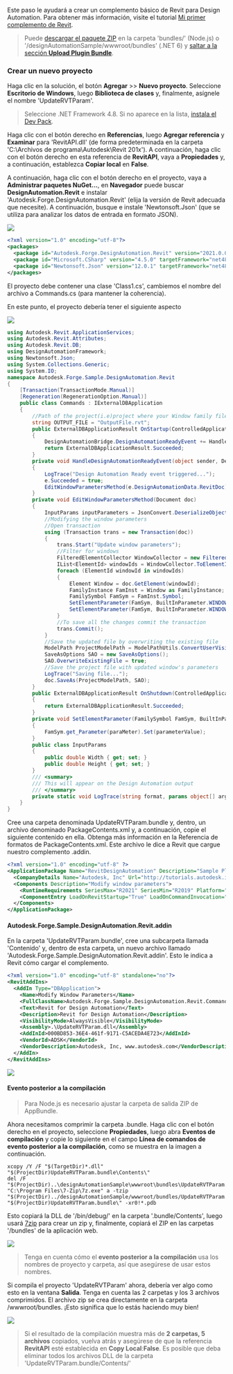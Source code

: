 Este paso le ayudará a crear un complemento básico de Revit para Design Automation. Para obtener más información, visite el tutorial [Mi primer complemento de Revit](https://knowledge.autodesk.com/support/revit-products/learn-explore/caas/simplecontent/content/my-first-revit-plug-overview.html).

> Puede [descargar el paquete ZIP](https://github.com/autodesk-platform-services/aps-design-automation-nodejs/tree/nodejs/bundles/UpdateRVTParam.zip) en la carpeta 'bundles/' (Node.js) o '/designAutomationSample/wwwroot/bundles' (.NET 6) y [saltar a la sección **Upload Plugin Bundle**](#upload-plugin-bundle).

### Crear un nuevo proyecto

Haga clic en la solución, el botón **Agregar** >> **Nuevo proyecto**. Seleccione **Escritorio de Windows**, luego **Biblioteca de clases** y, finalmente, asígnele el nombre 'UpdateRVTParam'.

> Seleccione .NET Framework 4.8. Si no aparece en la lista, [instala el Dev Pack](https://dotnet.microsoft.com/download/dotnet-framework/net48).

Haga clic con el botón derecho en **Referencias**, luego **Agregar referencia** y **Examinar** para 'RevitAPI.dll' (de forma predeterminada en la carpeta 'C:\Archivos de programa\Autodesk\Revit 201x'). A continuación, haga clic con el botón derecho en esta referencia de **RevitAPI**, vaya a **Propiedades** y, a continuación, establezca **Copiar local** en **False**.

A continuación, haga clic con el botón derecho en el proyecto, vaya a **Administrar paquetes NuGet...**, en **Navegador** puede buscar **DesignAutomation.Revit** e instalar 'Autodesk.Forge.DesignAutomation.Revit' (elija la versión de Revit adecuada que necesite). A continuación, busque e instale 'Newtonsoft.Json' (que se utiliza para analizar los datos de entrada en formato JSON).

![](../_images/_revit/new_project.gif)

```xml title=package.config
<?xml version="1.0" encoding="utf-8"?>
<packages>
  <package id="Autodesk.Forge.DesignAutomation.Revit" version="2021.0.0" targetFramework="net48" />
  <package id="Microsoft.CSharp" version="4.5.0" targetFramework="net48" />
  <package id="Newtonsoft.Json" version="12.0.1" targetFramework="net48" />
</packages>
```

El proyecto debe contener una clase 'Class1.cs', cambiemos el nombre del archivo a Commands.cs (para mantener la coherencia).

En este punto, el proyecto debería tener el siguiente aspecto

![](../_images/_revit/project_files.png)

```cs title=Commands.cs
using Autodesk.Revit.ApplicationServices;
using Autodesk.Revit.Attributes;
using Autodesk.Revit.DB;
using DesignAutomationFramework;
using Newtonsoft.Json;
using System.Collections.Generic;
using System.IO;
namespace Autodesk.Forge.Sample.DesignAutomation.Revit
{
    [Transaction(TransactionMode.Manual)]
    [Regeneration(RegenerationOption.Manual)]
    public class Commands : IExternalDBApplication
    {
        //Path of the project(i.e)project where your Window family files are present
        string OUTPUT_FILE = "OutputFile.rvt";
        public ExternalDBApplicationResult OnStartup(ControlledApplication application)
        {
            DesignAutomationBridge.DesignAutomationReadyEvent += HandleDesignAutomationReadyEvent;
            return ExternalDBApplicationResult.Succeeded;
        }
        private void HandleDesignAutomationReadyEvent(object sender, DesignAutomationReadyEventArgs e)
        {
            LogTrace("Design Automation Ready event triggered...");
            e.Succeeded = true;
            EditWindowParametersMethod(e.DesignAutomationData.RevitDoc);
        }
        private void EditWindowParametersMethod(Document doc)
        {
            InputParams inputParameters = JsonConvert.DeserializeObject<InputParams>(File.ReadAllText("params.json"));
            //Modifying the window parameters
            //Open transaction
            using (Transaction trans = new Transaction(doc))
            {
                trans.Start("Update window parameters");
                //Filter for windows
                FilteredElementCollector WindowCollector = new FilteredElementCollector(doc).OfCategory(BuiltInCategory.OST_Windows).WhereElementIsNotElementType();
                IList<ElementId> windowIds = WindowCollector.ToElementIds() as IList<ElementId>;
                foreach (ElementId windowId in windowIds)
                {
                    Element Window = doc.GetElement(windowId);
                    FamilyInstance FamInst = Window as FamilyInstance;
                    FamilySymbol FamSym = FamInst.Symbol;
                    SetElementParameter(FamSym, BuiltInParameter.WINDOW_HEIGHT, inputParameters.Height);
                    SetElementParameter(FamSym, BuiltInParameter.WINDOW_WIDTH, inputParameters.Width);
                }
                //To save all the changes commit the transaction
                trans.Commit();
            }
            //Save the updated file by overwriting the existing file
            ModelPath ProjectModelPath = ModelPathUtils.ConvertUserVisiblePathToModelPath(OUTPUT_FILE);
            SaveAsOptions SAO = new SaveAsOptions();
            SAO.OverwriteExistingFile = true;
            //Save the project file with updated window's parameters
            LogTrace("Saving file...");
            doc.SaveAs(ProjectModelPath, SAO);
        }
        public ExternalDBApplicationResult OnShutdown(ControlledApplication application)
        {
            return ExternalDBApplicationResult.Succeeded;
        }
        private void SetElementParameter(FamilySymbol FamSym, BuiltInParameter paraMeter, double parameterValue)
        {
            FamSym.get_Parameter(paraMeter).Set(parameterValue);
        }
        public class InputParams
        {
            public double Width { get; set; }
            public double Height { get; set; }
        }
        /// <summary>
        /// This will appear on the Design Automation output
        /// </summary>
        private static void LogTrace(string format, params object[] args) { System.Console.WriteLine(format, args); }
    }
}
```

Cree una carpeta denominada UpdateRVTParam.bundle y, dentro, un archivo denominado PackageContents.xml y, a continuación, copie el siguiente contenido en ella. Obtenga más información en la Referencia de formatos de PackageContents.xml. Este archivo le dice a Revit que cargue nuestro complemento .addin.

```xml title=PackageContents.xml
<?xml version="1.0" encoding="utf-8" ?>
<ApplicationPackage Name="RevitDesignAutomation" Description="Sample Plugin for Revit" Author="tutorials.autodesk.io">
  <CompanyDetails Name="Autodesk, Inc" Url="http://tutorials.autodesk.io" Email="forge.help@autodesk.com"/>
  <Components Description="Modify window parameters">
    <RuntimeRequirements SeriesMax="R2021" SeriesMin="R2019" Platform="Revit" OS="Win64"/>
    <ComponentEntry LoadOnRevitStartup="True" LoadOnCommandInvocation="False" AppDescription="Modify Window Parameters" ModuleName="./Contents/Autodesk.Forge.Sample.DesignAutomation.Revit.addin" Version="1.0.0" AppName="Modify Window Parameters"/>
  </Components>
</ApplicationPackage>
```

#### Autodesk.Forge.Sample.DesignAutomation.Revit.addin

En la carpeta 'UpdateRVTParam.bundle', cree una subcarpeta llamada 'Contenido' y, dentro de esta carpeta, un nuevo archivo llamado 'Autodesk.Forge.Sample.DesignAutomation.Revit.addin'. Esto le indica a Revit cómo cargar el complemento.

```xml
<?xml version="1.0" encoding="utf-8" standalone="no"?>
<RevitAddIns>
  <AddIn Type="DBApplication">
    <Name>Modify Window Parameters</Name>
    <FullClassName>Autodesk.Forge.Sample.DesignAutomation.Revit.Commands</FullClassName>
    <Text>Revit for Design Automation</Text>
    <Description>Revit for Design Automation</Description>
    <VisibilityMode>AlwaysVisible</VisibilityMode>
    <Assembly>.\UpdateRVTParam.dll</Assembly>
    <AddInId>000BD853-36E4-461f-9171-C5ACEDA4E723</AddInId>
    <VendorId>ADSK</VendorId>
    <VendorDescription>Autodesk, Inc, www.autodesk.com</VendorDescription>
  </AddIn>
</RevitAddIns>
```

![](../_images/_revit/bundle_folders.png)

#### Evento posterior a la compilación

> Para Node.js es necesario ajustar la carpeta de salida ZIP de AppBundle.

Ahora necesitamos comprimir la carpeta .bundle. Haga clic con el botón derecho en el proyecto, seleccione **Propiedades**, luego abra **Eventos de compilación** y copie lo siguiente en el campo **Línea de comandos de evento posterior a la compilación**, como se muestra en la imagen a continuación.

```
xcopy /Y /F "$(TargetDir)*.dll" "$(ProjectDir)UpdateRVTParam.bundle\Contents\"
del /F "$(ProjectDir)..\designAutomationSample\wwwroot\bundles\UpdateRVTParam.zip"
"C:\Program Files\7-Zip\7z.exe" a -tzip "$(ProjectDir)../designAutomationSample/wwwroot/bundles/UpdateRVTParam.zip" "$(ProjectDir)UpdateRVTParam.bundle\" -xr0!*.pdb
```

Esto copiará la DLL de '/bin/debug/' en la carpeta '.bundle/Contents', luego usará [7zip](https://www.7-zip.org/) para crear un zip y, finalmente, copiará el ZIP en las carpetas '/bundles' de la aplicación web.

![](../_images/_revit/post_build.png)

> Tenga en cuenta cómo el **evento posterior a la compilación** usa los nombres de proyecto y carpeta, así que asegúrese de usar estos nombres.

Si compila el proyecto 'UpdateRVTParam' ahora, debería ver algo como esto en la ventana **Salida**. Tenga en cuenta las 2 carpetas y los 3 archivos comprimidos. El archivo zip se crea directamente en la carpeta /wwwroot/bundles. ¡Esto significa que lo estás haciendo muy bien!

![](../_images/_revit/build_output.png)

> Si el resultado de la compilación muestra más de **2 carpetas, 5 archivos** copiados, vuelva atrás y asegúrese de que la referencia **RevitAPI** esté establecida en **Copy Local**:**False**. Es posible que deba eliminar todos los archivos DLL de la carpeta 'UpdateRVTParam.bundle/Contents/'